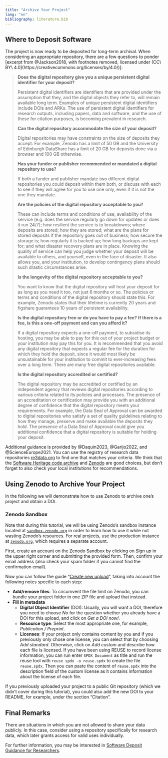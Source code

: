 ```yaml
---
title: "Archive Your Project"
lang: "en"
bibliography: literature.bib
---
```


## Where to Deposit Software

The project is now ready to be deposited for long-term archival. When considering an appropriate repository, there are a few questions to ponder [excerpt from @Jackson2018, with footnotes removed, licensed under [CC\ BY\ 4.0](https://creativecommons.org/licenses/by/4.0/)]:

> __Does the digital repository give you a unique persistent digital identifier for your deposit?__
> 
> Persistent digital identifiers are identifiers that are provided under the assumption that they, and the digital objects they refer to, will remain available long term. Examples of unique persistent digital identifiers include DOIs and ARKs. The use of persistent digital identifiers for research outputs, including papers, data and software, and the use of these for citation purposes, is becoming prevalent in research.
> 
> __Can the digital repository accommodate the size of your deposit?__
> 
> Digital repositories may have constraints on the size of deposits they accept. For example, Zenodo has a limit of 50 GB and the University of Edinburgh DataShare has a limit of 20 GB for deposits done via a browser and 100 GB otherwise.
> 
> __Has your funder or publisher recommended or mandated a digital repository to use?__
> 
> If both a funder and publisher mandate two different digital repositories you could deposit within them both, or discuss with each to see if they will agree for you to use one only, even if it is not the one they mandate.
> 
> __Are the policies of the digital repository acceptable to you?__
> 
> These can include terms and conditions of use; availability of the service (e.g. does the service regularly go down for updates or does it run 24/7); how resilient the service is to breakdowns; where deposits are stored; how they are stored; what are the plans for stored deposits if the repository goes out of business; how secure the storage is; how regularly it is backed up; how long backups are kept for; and what disaster recovery plans are in place. Knowing the quality of service can help you judge whether your deposit will be available to others, and yourself, even in the face of disaster. It also allows you, and your institution, to develop contingency plans should such drastic circumstances arise.
> 
> __Is the longevity of the digital repository acceptable to you?__
> 
> You want to know that the digital repository will host your deposit for as long as you need it too, not just 6 months or so. The policies or terms and conditions of the digital repository should state this. For example, Zenodo states that their lifetime is currently 20 years and figshare guarantees 10 years of persistent availability.
> 
> __Is the digital repository free or do you have to pay a fee?__
> __If there is a fee, is this a one-off payment and can you afford it?__
> 
> If a digital repository expects a one-off payment, to subsidise its hosting, you may be able to pay for this out of your project budget or your institution may pay this for you. It is recommended that you avoid any digital repository that expects a regular fee for the duration for which they hold the deposit, since it would most likely be unsustainable for your institution to commit to ever-increasing fees over a long term. There are many free digital repositories available.
> 
> __Is the digital repository accredited or certified?__
> 
> The digital repository may be accredited or certified by an independent agency that reviews digital repositories according to various criteria related to its policies and processes. The presence of an accreditation or certification may provide you with an additional degree of confidence that the digital repository meets your requirements. For example, the Data Seal of Approval can be awarded to digital repositories who satisfy a set of quality guidelines relating to how they manage, preserve and make available the deposits they hold. The presence of a Data Seal of Approval could give you additional confidence that a digital repository is suitable for holding your deposit.

Additional guidance is provided by @Daquin2023, @Garijo2022, and @ScienceEurope2021. You can use the registry of research data repositories [re3data.org](https://www.re3data.org/) to find one that matches your criteria. We think that the [Software Heritage code archive](https://www.softwareheritage.org/) and [Zenodo](https://zenodo.org/) are good choices, but don't forget to also check your local institutions for recommendations.

## Using Zenodo to Archive Your Project

In the following we will demonstrate how to use Zenodo to archive one's project and obtain a DOI.

::: {#cau-sandbox .callout-caution}
### Zenodo Sandbox

Note that during this tutorial, we will be using Zenodo's sandbox instance located at [`sandbox.zenodo.org`](https://sandbox.zenodo.org/) in order to learn how to use it while not wasting Zenodo's resources. For real projects, use the production instance at [`zenodo.org`](https://zenodo.org/), which requires a separate account.
:::

First, create an account on the Zenodo Sandbox by clicking on _Sign up_ in the upper right corner and submitting the provided form. Then, confirm your email address (also check your spam folder if you cannot find the confirmation email).

Now you can follow the guide "[Create new upload](https://help.zenodo.org/docs/deposit/create-new-upload/)", taking into account the following notes specific to each step:

- __Add/remove files__: To circumvent the file limit on Zenodo, you can bundle your project folder in one ZIP file and upload that instead.
- __Fill in metadata__
  - __Digital Object Identifier__ (DOI): Usually, you will want a DOI, therefore you need to choose _No_ for the question whether you already have a DOI for this upload, and click on _Get a DOI now!_.
  - __Resource type__: Select the most appropriate one, for example, _Publication / Preprint_.
  - __Licenses__: If your project only contains content by you and if you previously only chose one license, you can select that by choosing _Add standard_. Otherwise, click on _Add custom_ and describe how each file is licensed. If you have been using REUSE to record license information, you can run enter `SPDX Document` as title and run the reuse tool with `reuse spdx -o reuse.spdx` to create the file `reuse.spdx`. Then you can paste the content of `reuse.spdx` into the description field of the custom license as it contains information about the license of each file.

If you previously uploaded your project to a public Git repository (which we didn't cover during this tutorial), you could also add the new DOI to your README, for example, under the section "Citation".

## Final Remarks

There are situations in which you are not allowed to share your data publicly. In this case, consider using a repository specifically for research data, which later grants access for valid uses individually.

For further information, you may be interested in [Software Deposit Guidance for Researchers](https://softwaresaved.github.io/software-deposit-guidance/).
